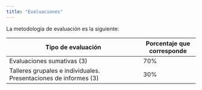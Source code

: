 ```yaml
---
title: "Evaluaciones"
---
```


La metodología de evaluación es la siguiente:

| Tipo de evaluación                                               | Porcentaje que corresponde |
|------------------------------------------------------------------|----------------------------|
| Evaluaciones sumativas (3)                                       | 70%                        |
| Talleres grupales e individuales. Presentaciones de informes (3) | 30%                        |
